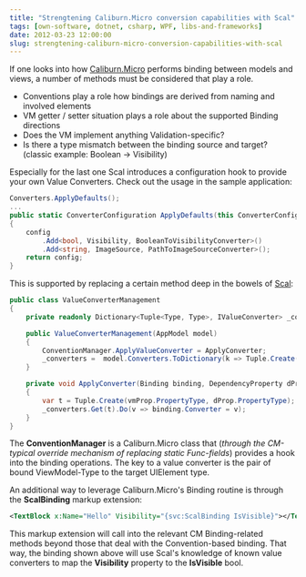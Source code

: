 ```yaml
---
title: "Strengtening Caliburn.Micro conversion capabilities with Scal"
tags: [own-software, dotnet, csharp, WPF, libs-and-frameworks]
date: 2012-03-23 12:00:00
slug: strengtening-caliburn-micro-conversion-capabilities-with-scal
---
```


If one looks into how [Caliburn.Micro][2] performs binding between models and views, a number of methods must be considered that play a role.

* Conventions play a role how bindings are derived from naming and involved elements
* VM getter / setter situation plays a role about the supported Binding directions
* Does the VM implement anything Validation-specific?
* Is there a type mismatch between the binding source and target? (classic example: Boolean -> Visibility)

Especially for the last one Scal introduces a configuration hook to provide your own Value Converters. Check out the usage in the sample application:

```csharp
Converters.ApplyDefaults();
...
public static ConverterConfiguration ApplyDefaults(this ConverterConfiguration config)
{
    config
        .Add<bool, Visibility, BooleanToVisibilityConverter>()
        .Add<string, ImageSource, PathToImageSourceConverter>();
    return config;
}
```

This is supported by replacing a certain method deep in the bowels of [Scal][1]:

```csharp
public class ValueConverterManagement
{
    private readonly Dictionary<Tuple<Type, Type>, IValueConverter> _converters;

    public ValueConverterManagement(AppModel model)
    {
        ConventionManager.ApplyValueConverter = ApplyConverter;
        _converters =  model.Converters.ToDictionary(k => Tuple.Create(k.Item1, k.Item2), v => v.Item3);
    }

    private void ApplyConverter(Binding binding, DependencyProperty dProp, PropertyInfo vmProp)
    {
        var t = Tuple.Create(vmProp.PropertyType, dProp.PropertyType);
        _converters.Get(t).Do(v => binding.Converter = v);
    }
}
```

The __ConventionManager__ is a Caliburn.Micro class that (_through the CM-typical override mechanism of replacing static Func-fields_) provides a hook into the binding operations. The key to a value converter is the pair of bound ViewModel-Type to the target UIElement type.

An additional way to leverage Caliburn.Micro's Binding routine is through the __ScalBinding__ markup extension:

```xml
<TextBlock x:Name="Hello" Visibility="{svc:ScalBinding IsVisible}"></TextBlock>
```

This markup extension will call into the relevant CM Binding-related methods beyond those that deal with the Convention-based binding. That way, the binding shown above will use Scal's knowledge of known value converters to map the __Visibility__ property to the __IsVisible__ bool.

  [1]: https://github.com/flq/scal
  [2]: http://caliburnmicro.codeplex.com/
